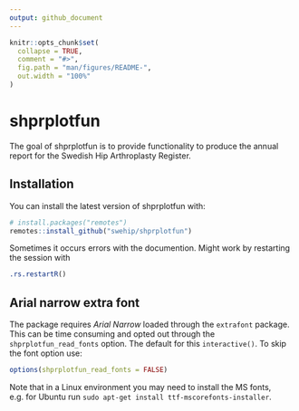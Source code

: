```yaml
---
output: github_document
---
```


<!-- README.md is generated from README.Rmd. Please edit that file -->

```r
knitr::opts_chunk$set(
  collapse = TRUE,
  comment = "#>",
  fig.path = "man/figures/README-",
  out.width = "100%"
)
```
# shprplotfun

The goal of shprplotfun is to provide functionality to produce the annual report for the Swedish Hip Arthroplasty Register.

## Installation

You can install the latest version of shprplotfun with:

``` r
# install.packages("remotes")
remotes::install_github("swehip/shprplotfun")
```


Sometimes it occurs errors with the documention. Might work by restarting the session with

``` r
.rs.restartR()
```

## Arial narrow extra font

The package requires *Arial Narrow* loaded through the `extrafont` package. This can be time consuming and opted out through the `shprplotfun_read_fonts` option. The default for this `interactive()`. To skip the font option use:

``` r
options(shprplotfun_read_fonts = FALSE)
```

Note that in a Linux environment you may need to install the MS fonts, e.g. for Ubuntu run `sudo apt-get install ttf-mscorefonts-installer`.

